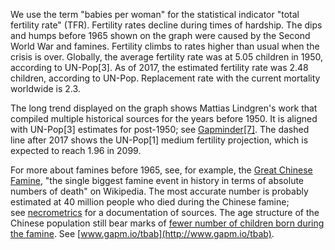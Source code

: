 We use the term "babies per woman" for the statistical indicator "total fertility rate" (TFR). Fertility rates decline during times of hardship. The dips and humps before 1965 shown on the graph were caused by the Second World War and famines. Fertility climbs to rates higher than usual when the crisis is over. Globally, the average fertility rate was at 5.05 children in 1950, according to UN-Pop[3]. As of 2017, the estimated fertility rate was 2.48 children, according to UN-Pop. Replacement rate with the current mortality worldwide is 2.3.

The long trend displayed on the graph shows Mattias Lindgren's work that compiled multiple historical sources for the years before 1950. It is aligned with UN-Pop[3] estimates for post-1950; see [Gapminder[7]](http://gapm.io/dtfr). The dashed line after 2017 shows the UN-Pop[1] medium fertility projection, which is expected to reach 1.96 in 2099.

For more about famines before 1965, see, for example, the [Great Chinese Famine](https://en.wikipedia.org/wiki/Great_Chinese_Famine), "the single biggest famine event in history in terms of absolute numbers of death" on Wikipedia. The most accurate number is probably estimated at 40 million people who died during the Chinese famine; see [necrometrics](http://www.necrometrics.com/20c5m.htm#Mao) for a documentation of sources. The age structure of the Chinese population still bear marks of [fewer number of children born during the famine](https://www.gapminder.org/geo/china). See [www.gapm.io/tbab](http://www.gapm.io/tbab).
